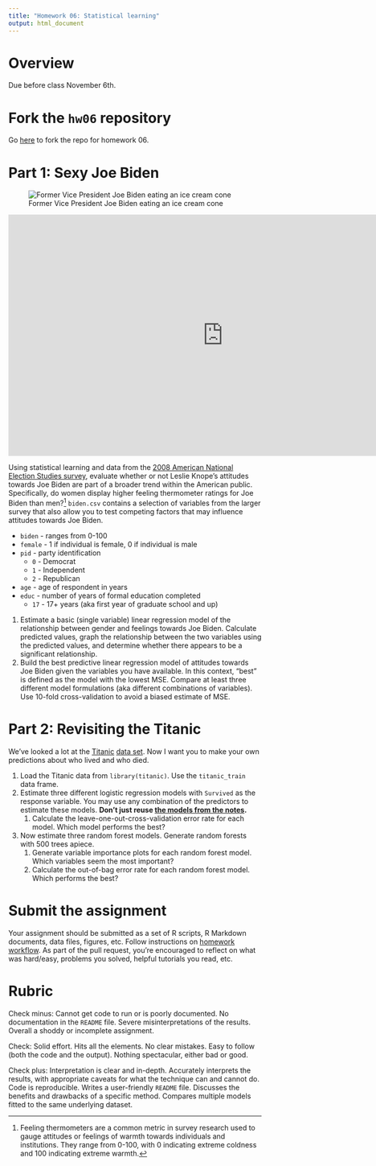 ```yaml
---
title: "Homework 06: Statistical learning"
output: html_document
---
```


# Overview

Due before class November 6th.

# Fork the `hw06` repository

Go [here](https://github.com/uc-cfss/hw06) to fork the repo for homework 06.

# Part 1: Sexy Joe Biden

![Former Vice President Joe Biden eating an ice cream cone](images/biden.jpg)

<iframe width="853" height="480" src="https://www.youtube.com/embed/NvbMB_GGR6s?rel=0" frameborder="0" allowfullscreen></iframe>

Using statistical learning and data from the [2008 American National Election Studies survey](http://www.electionstudies.org/), evaluate whether or not Leslie Knope's attitudes towards Joe Biden are part of a broader trend within the American public. Specifically, do women display higher feeling thermometer ratings for Joe Biden than men?^[Feeling thermometers are a common metric in survey research used to gauge attitudes or feelings of warmth towards individuals and institutions. They range from 0-100, with 0 indicating extreme coldness and 100 indicating extreme warmth.] `biden.csv` contains a selection of variables from the larger survey that also allow you to test competing factors that may influence attitudes towards Joe Biden.

* `biden` - ranges from 0-100
* `female` - 1 if individual is female, 0 if individual is male
* `pid` - party identification
    * `0` - Democrat
    * `1` - Independent
    * `2` - Republican
* `age` - age of respondent in years
* `educ` - number of years of formal education completed
    * `17` - 17+ years (aka first year of graduate school and up)

1. Estimate a basic (single variable) linear regression model of the relationship between gender and feelings towards Joe Biden. Calculate predicted values, graph the relationship between the two variables using the predicted values, and determine whether there appears to be a significant relationship.
1. Build the best predictive linear regression model of attitudes towards Joe Biden given the variables you have available. In this context, "best" is defined as the model with the lowest MSE. Compare at least three different model formulations (aka different combinations of variables). Use 10-fold cross-validation to avoid a biased estimate of MSE.

# Part 2: Revisiting the Titanic

We've looked a lot at the [Titanic](stat003_logistic_regression.html) [data set](stat004_decision_trees.html). Now I want you to make your own predictions about who lived and who died.

1. Load the Titanic data from `library(titanic)`. Use the `titanic_train` data frame.
1. Estimate three different logistic regression models with `Survived` as the response variable. You may use any combination of the predictors to estimate these models. **Don't just reuse [the models from the notes](stat003_logistic_regression.html#logistic_regression).**
    1. Calculate the leave-one-out-cross-validation error rate for each model. Which model performs the best?
1. Now estimate three random forest models. Generate random forests with 500 trees apiece.
    1. Generate variable importance plots for each random forest model. Which variables seem the most important?
    1. Calculate the out-of-bag error rate for each random forest model. Which performs the best?

# Submit the assignment

Your assignment should be submitted as a set of R scripts, R Markdown documents, data files, figures, etc. Follow instructions on [homework workflow](hw00_homework_guidelines.html#homework_workflow). As part of the pull request, you're encouraged to reflect on what was hard/easy, problems you solved, helpful tutorials you read, etc.

# Rubric

Check minus: Cannot get code to run or is poorly documented. No documentation in the `README` file. Severe misinterpretations of the results. Overall a shoddy or incomplete assignment.

Check: Solid effort. Hits all the elements. No clear mistakes. Easy to follow (both the code and the output). Nothing spectacular, either bad or good.

Check plus: Interpretation is clear and in-depth. Accurately interprets the results, with appropriate caveats for what the technique can and cannot do. Code is reproducible. Writes a user-friendly `README` file. Discusses the benefits and drawbacks of a specific method. Compares multiple models fitted to the same underlying dataset.
